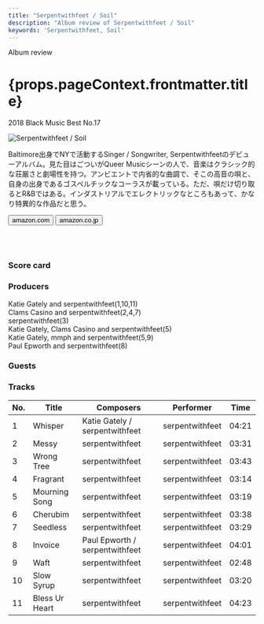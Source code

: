 ```yaml
---
title: "Serpentwithfeet / Soil"
description: "Album review of Serpentwithfeet / Soil"
keywords: 'Serpentwithfeet, Soil'
---
```




<p className="largeP">Album review</p>
<h1 className="h1--no--margin">{props.pageContext.frontmatter.title}</h1>
<p className="largeP"><Link to="/best50/2018/">2018 Black Music Best No.17</Link></p>

<Row  className="image-card-group">
	<Column colMd={"3"} colLg={"4"} noGutterMdLeft="">
       <ImageCard>

![Serpentwithfeet / Soil](../../images/cd/serpentwithfeet1L.jpg) 

</ImageCard>
	</Column>
	<Column colMd={"4"} colLg={"8"} noGutterMdLeft="">
	<p>
	Baltimore出身でNYで活動するSinger / Songwriter, Serpentwithfeetのデビューアルバム。見た目はごついがQueer Musicシーンの人で、音楽はクラシック的な荘厳さと劇場性を持つ。アンビエントで内省的な曲調で、そこの高音の唄と、自身の出身であるゴスペルチックなコーラスが載っている。ただ、唄だけ切り取るとR&Bではある。インダストリアルでエレクトリックなところもあって、かなり特異的な作品だと思う。
	</p>
	<div>
	  <Button className="button-right-mergin"  href="https://amzn.to/3egU0xM" kind="primary" size="small" renderIcon={ArrowUpRight24}>
      amazon.com
    </Button>
    <Button className="button-right-mergin"  href="https://amzn.to/2NekzrF" kind="secondary" size="small" renderIcon={ArrowUpRight24}>
      amazon.co.jp
    </Button>
	</div>
	<a style="display:inline-block;overflow:hidden;background:url(https://linkmaker.itunes.apple.com/ja-jp/lockup.svg?releaseDate=2018-06-08&kind=album&bubble=apple_music&style=mono-black) no-repeat;width:180px;height:45px;" href="https://geo.music.apple.com/jp/album/soil/1352429003?mt=1&app=music&ls=1&at=11lcug"></a>
	<a style="display:inline-block;overflow:hidden;background:url(https://linkmaker.itunes.apple.com/ja-jp/badge-lrg.svg?releaseDate=2018-06-08T00:00:00Z&kind=album&bubble=itunes_music) no-repeat;width:140px;height:45px;" href="https://geo.music.apple.com/jp/album/soil/1352429003?app=itunes&at=11lcug"></a>
	</Column>
</Row>
<Row >
	<Column colMd={"4"} colLg={"4"} noGutterMdLeft="">
<div>
    <h3>Score card</h3>
	<SliderJS1 value="5" />
    <SliderJS2 value="1" />
	<SliderJS3 value="2" />
    <SliderJS4 value="8" />
</div>
</Column>
<Column colMd={"8"} colLg={"8"} noGutterMdLeft="">
<div>
<h3>Producers</h3>
<p>
Katie Gately and serpentwithfeet(1,10,11)
<br/>Clams Casino and serpentwithfeet(2,4,7)
<br/>serpentwithfeet(3)
<br/>Katie Gately, Clams Casino and serpentwithfeet(5)
<br/>Katie Gately, mmph and serpentwithfeet(5,9)
<br/>Paul Epworth and serpentwithfeet(8)
</p>
<h3>Guests</h3>
<p>
</p>
</div>
</Column>
</Row>

<h3>Tracks</h3>

| No. |	 Title         | Composers                    	| Performer       |	 Time |
| --- |	-------------- | ------------------------------ | --------------- |	----- |
| 1	  |	Whisper        | Katie Gately / serpentwithfeet	| serpentwithfeet |	04:21 |
| 2	  |	Messy          | serpentwithfeet               	| serpentwithfeet |	03:31 |
| 3	  |	Wrong Tree     | serpentwithfeet               	| serpentwithfeet |	03:43 |
| 4	  |	Fragrant       | serpentwithfeet               	| serpentwithfeet |	03:14 |
| 5	  |	Mourning Song  | serpentwithfeet               	| serpentwithfeet |	03:19 |
| 6	  |	Cherubim       | serpentwithfeet               	| serpentwithfeet |	03:38 |
| 7	  |	Seedless       | serpentwithfeet               	| serpentwithfeet |	03:29 |
| 8	  |	Invoice        | Paul Epworth / serpentwithfeet	| serpentwithfeet |	04:01 |
| 9	  |	Waft           | serpentwithfeet               	| serpentwithfeet |	02:48 |
| 10  |	Slow Syrup     | serpentwithfeet               	| serpentwithfeet |	03:20 |
| 11  |	Bless Ur Heart | serpentwithfeet               	| serpentwithfeet |	04:23 |
